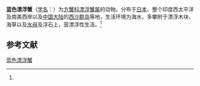 {{Speciesbox
| name = 蓝色漂浮蟹
| status = 
| status_system = 
| image = 
| genus = Planes
| species = cyaneus
| authority = (Dana, 1851)<ref name='id11988'>{{cite web| url =http://www.bioinfo.cn/db05/BjdwSpecies.php?action=view&id=11988| title =蓝色漂浮蟹| work =《中国动物物种编目数据库》| publisher =中国科学院微生物研究所| author =中国科学院动物研究所| accessdate =2009-04-28| deadurl =yes| archiveurl =https://web.archive.org/web/20160305041533/http://www.bioinfo.cn/db05/BjdwSpecies.php?action=view&id=11988| archivedate =2016-03-05}}</ref>
}}

'''蓝色漂浮蟹'''（[[学名|学名]]：{{lang|la|''Planes cyaneus''}}）为[[方蟹科|方蟹科]][[漂浮蟹属|漂浮蟹属]]的动物。分布于[[日本|日本]]、整个印度西太平洋及南美西岸以及[[中国大陆|中国大陆]]的[[西沙群岛|西沙群岛]]等地，生活环境为海水，多攀附于漂浮木块、海草以及[[水母|水母]]及浮石上，营漂浮性生活。<ref name='id11988'/>

== 参考文献 ==
{{reflist}}

{{Wikispecies|Planes cyaneus}}
{{Taxonbar|from=Q6495808}}

[[Category:漂浮蟹属|蓝色漂浮蟹]]


{{螃蟹小作品}}